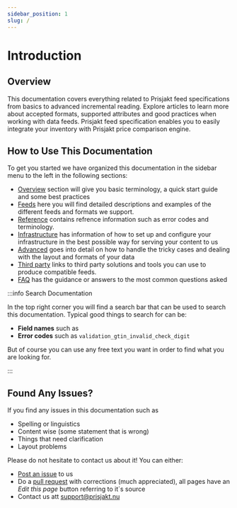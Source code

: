 ```yaml
---
sidebar_position: 1
slug: /
---
```



# Introduction

## Overview

This documentation covers everything related to Prisjakt feed specifications from basics to advanced incremental reading. Explore articles to learn more about accepted formats, supported attributes and good practices when working with data feeds. Prisjakt feed specification enables you to easily integrate your inventory with Prisjakt price comparison engine.
 
## How to Use This Documentation

To get you started we have organized this documentation in the sidebar menu to the left in the following sections:

- [Overview](/overview/index.md) section will give you basic terminology, a  quick start guide and some best practices
- [Feeds](/feeds/index.md) here you will find detailed descriptions and examples of the different feeds and formats we support.
- [Reference](/reference/index.md) contains refrence information such as error codes and terminology.
- [Infrastructure](/infrastructure/index.md) has information of how to set up and configure your infrastructure in the best possible way for serving your content to us
- [Advanced](/advanced/index.md) goes into detail on how to handle the tricky cases and dealing with the layout and formats of your data
- [Third party](/third-party/index.md) links to third party solutions and tools you can use to produce compatible feeds.
- [FAQ](/faq.md) has the guidance or answers to the most common questions asked
  

:::info Search Documentation

In the top right corner you will find a search bar that can be used to search this documentation. Typical good things to search for can be:

- **Field names** such as <Field name="gtin" dir="offer" />
- **Error codes** such as `validation_gtin_invalid_check_digit`

But of course you can use any free text you want in order to find what you are looking for.

:::

## Found Any Issues?

If you find any issues in this documentation such as

- Spelling or linguistics
- Content wise (some statement that is wrong)
- Things that need clarification
- Layout problems

Please do not hesitate to contact us about it! You can either:

- [Post an issue](https://github.com/Prisjakt/feed-specification/issues/new/choose) to us
- Do a [pull request](https://docs.github.com/en/pull-requests/collaborating-with-pull-requests/proposing-changes-to-your-work-with-pull-requests/about-pull-requests) with corrections (much appreciated), all pages have an *Edit this page* button referring to it´s source
- Contact us att support@prisjakt.nu